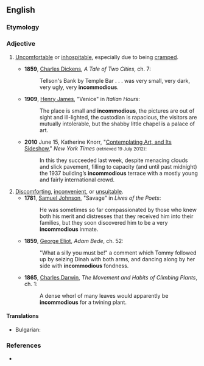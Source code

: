 ==English==

===Etymology===
{{prefix|en|in|commodious}}

===Adjective===
{{en-adj}}

# {{lb|en|of a place occupied by people}} [[uncomfortable|Uncomfortable]] or [[inhospitable]], especially due to being [[cramped]].
#* '''1859''', [[w:Charles Dickens|Charles Dickens]], ''A Tale of Two Cities'', ch. 7:
#*: Tellson's Bank by Temple Bar . . . was very small, very dark, very ugly, very '''incommodious'''.
#* '''1909''', [[w:Henry James|Henry James]], "Venice" in ''Italian Hours'':
#*: The place is small and '''incommodious''', the pictures are out of sight and ill-lighted, the custodian is rapacious, the visitors are mutually intolerable, but the shabby little chapel is a palace of art.
#* '''2010''' June 15, Katherine Knorr, "[http://www.nytimes.com/2010/06/16/arts/16iht-dynasty.html Contemplating Art, and Its Sideshow]," ''New York Times'' <small>(retrieved 19 July 2012)</small>:
#*: In this they succeeded last week, despite menacing clouds and slick pavement, filling to capacity (and until past midnight) the 1937 building’s '''incommodious''' terrace with a mostly young and fairly international crowd.
# [[discomfort|Discomforting]], [[inconvenient]], or [[unsuitable]].
#* '''1781''', [[w:Samuel Johnson|Samuel Johnson]], "Savage" in ''Lives of the Poets'':
#*: He was sometimes so far compassionated by those who knew both his merit and distresses that they received him into their families, but they soon discovered him to be a very '''incommodious''' inmate.
#* '''1859''', [[w:George Eliot|George Eliot]], ''Adam Bede'', ch. 52:
#*: "What a silly you must be!" a comment which Tommy followed up by seizing Dinah with both arms, and dancing along by her side with '''incommodious''' fondness.
#* '''1865''', [[w:Charles Darwin|Charles Darwin]], ''The Movement and Habits of Climbing Plants'', ch. 1:
#*: A dense whorl of many leaves would apparently be '''incommodious''' for a twining plant.
====Translations====
{{trans-top|[[discomfort|Discomforting]], [[inconvenient]], or [[unsuitable]]}}
* Bulgarian: {{t+|bg|неудобен}}
{{trans-mid}}

{{trans-bottom}}

===References===
* {{R:OneLook}}